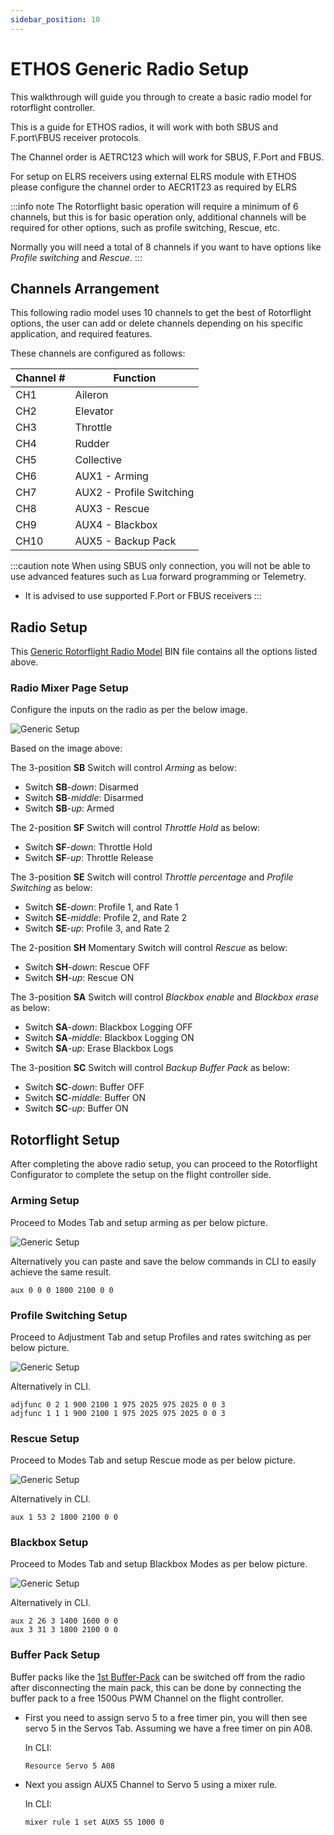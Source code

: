 ```yaml
---
sidebar_position: 10
---
```


# ETHOS Generic Radio Setup

This walkthrough will guide you through to create a basic radio model for rotorflight controller.

This is a guide for ETHOS radios, it will work with both SBUS and F.port\FBUS receiver protocols.

The Channel order is AETRC123 which will work for SBUS, F.Port and FBUS.

For setup on ELRS receivers using external ELRS module with ETHOS please configure the channel order to AECR1T23 as required by ELRS

:::info note
The Rotorflight basic operation will require a minimum of 6 channels, but this is for basic operation only, additional channels will be required for other options, such as profile switching, Rescue, etc.

Normally you will need a total of 8 channels if you want to have options like *Profile switching* and *Rescue*.
:::

## Channels Arrangement

This following radio model uses 10 channels to get the best of Rotorflight options, the user can add or delete channels depending on his specific application, and required features.

These channels are configured as follows:

| Channel # | Function |
|--|--|
| CH1 | Aileron |
| CH2 | Elevator |
| CH3 | Throttle |
| CH4 | Rudder |
| CH5 | Collective |
| CH6 | AUX1 - Arming |
| CH7 | AUX2 - Profile Switching |
| CH8 | AUX3 - Rescue |
| CH9 | AUX4 - Blackbox |
| CH10 | AUX5 - Backup Pack|

:::caution note
When using SBUS only connection, you will not be able to use advanced features such as Lua forward programming or Telemetry.

* It is advised to use supported F.Port or FBUS receivers
:::

## Radio Setup

This [Generic Rotorflight Radio Model](./files/generic_rf.bin) BIN file contains all the options listed above.

### Radio Mixer Page Setup

Configure the inputs on the radio as per the below image.

![Generic Setup](./img/generic-setup-mixer.png)

Based on the image above:

The 3-position **SB** Switch will control *Arming* as below:

* Switch **SB**-*down*: Disarmed
* Switch **SB**-*middle*: Disarmed
* Switch **SB**-*up*: Armed

The 2-position **SF** Switch will control *Throttle Hold* as below:

* Switch **SF**-*down*: Throttle Hold
* Switch **SF**-*up*: Throttle Release

The 3-position **SE** Switch will control *Throttle percentage* and *Profile Switching* as below:

* Switch **SE**-*down*: Profile 1, and Rate 1
* Switch **SE**-*middle*: Profile 2, and Rate 2
* Switch **SE**-*up*: Profile 3, and Rate 2

The 2-position **SH** Momentary Switch will control *Rescue* as below:

* Switch **SH**-*down*: Rescue OFF
* Switch **SH**-*up*: Rescue ON

The 3-position **SA** Switch will control *Blackbox enable* and *Blackbox erase* as below:

* Switch **SA**-*down*: Blackbox Logging OFF
* Switch **SA**-*middle*: Blackbox Logging ON
* Switch **SA**-*up*: Erase Blackbox Logs

The 3-position **SC** Switch will control *Backup Buffer Pack* as below:

* Switch **SC**-*down*: Buffer OFF
* Switch **SC**-*middle*: Buffer ON
* Switch **SC**-*up*: Buffer ON

## Rotorflight Setup

After completing the above radio setup, you can proceed to the Rotorflight Configurator to complete the setup on the flight controller side.

### Arming Setup

Proceed to Modes Tab and setup arming as per below picture.

![Generic Setup](./img/generic-setup-arm.png)

Alternatively you can paste and save the below commands in CLI to easily achieve the same result.

```
aux 0 0 0 1800 2100 0 0
```

### Profile Switching Setup

Proceed to Adjustment Tab and setup Profiles and rates switching as per below picture.

![Generic Setup](./img/generic-setup-prof-switch.png)

Alternatively in CLI.

```
adjfunc 0 2 1 900 2100 1 975 2025 975 2025 0 0 3
adjfunc 1 1 1 900 2100 1 975 2025 975 2025 0 0 3
```

### Rescue Setup

Proceed to Modes Tab and setup Rescue mode as per below picture.

![Generic Setup](./img/generic-setup-rescue.png)

Alternatively in CLI.

```
aux 1 53 2 1800 2100 0 0
```

### Blackbox Setup

Proceed to Modes Tab and setup Blackbox Modes as per below picture.

![Generic Setup](./img/generic-setup-blackbox.png)

Alternatively in CLI.

```
aux 2 26 3 1400 1600 0 0
aux 3 31 3 1800 2100 0 0
```

### Buffer Pack Setup

Buffer packs like the [1st Buffer-Pack](https://1st-rc.com/en/product/1st-buffer-v4-3x25f-for-helis-450-700/) can be switched off from the radio after disconnecting the main pack, this can be done by connecting the buffer pack to a free 1500us PWM Channel on the flight controller.

* First you need to assign servo 5 to a free timer pin, you will then see servo 5 in the Servos Tab.
    Assuming we have a free timer on pin A08.

    In CLI:
    ```
    Resource Servo 5 A08
    ```
* Next you assign AUX5 Channel to Servo 5 using a mixer rule.

    In CLI:
    ```
    mixer rule 1 set AUX5 S5 1000 0
    ```
